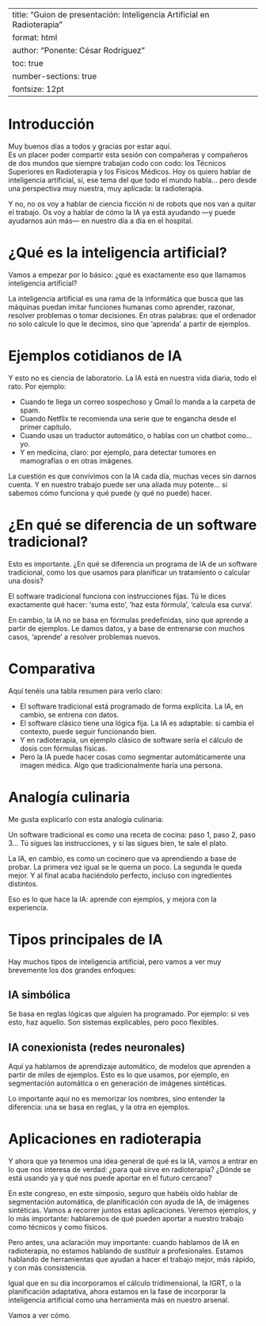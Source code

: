 
---
title: "Guion de presentación: Inteligencia Artificial en Radioterapia"
format: html
author: "Ponente: César Rodríguez"
toc: true
number-sections: true
fontsize: 12pt
---

# Introducción

Muy buenos días a todos y gracias por estar aquí.  
Es un placer poder compartir esta sesión con compañeras y compañeros de dos mundos que siempre trabajan codo con codo: los Técnicos Superiores en Radioterapia y los Físicos Médicos. Hoy os quiero hablar de inteligencia artificial, sí, ese tema del que todo el mundo habla… pero desde una perspectiva muy nuestra, muy aplicada: la radioterapia.

Y no, no os voy a hablar de ciencia ficción ni de robots que nos van a quitar el trabajo. Os voy a hablar de cómo la IA ya está ayudando —y puede ayudarnos aún más— en nuestro día a día en el hospital.

# ¿Qué es la inteligencia artificial?

Vamos a empezar por lo básico: ¿qué es exactamente eso que llamamos inteligencia artificial?

La inteligencia artificial es una rama de la informática que busca que las máquinas puedan imitar funciones humanas como aprender, razonar, resolver problemas o tomar decisiones. En otras palabras: que el ordenador no solo calcule lo que le decimos, sino que 'aprenda' a partir de ejemplos.

# Ejemplos cotidianos de IA

Y esto no es ciencia de laboratorio. La IA está en nuestra vida diaria, todo el rato. Por ejemplo:

- Cuando te llega un correo sospechoso y Gmail lo manda a la carpeta de spam.
- Cuando Netflix te recomienda una serie que te engancha desde el primer capítulo.
- Cuando usas un traductor automático, o hablas con un chatbot como… yo.
- Y en medicina, claro: por ejemplo, para detectar tumores en mamografías o en otras imágenes.

La cuestión es que convivimos con la IA cada día, muchas veces sin darnos cuenta. Y en nuestro trabajo puede ser una aliada muy potente… si sabemos cómo funciona y qué puede (y qué no puede) hacer.

# ¿En qué se diferencia de un software tradicional?

Esto es importante. ¿En qué se diferencia un programa de IA de un software tradicional, como los que usamos para planificar un tratamiento o calcular una dosis?

El software tradicional funciona con instrucciones fijas. Tú le dices exactamente qué hacer: 'suma esto', 'haz esta fórmula', 'calcula esa curva'.

En cambio, la IA no se basa en fórmulas predefinidas, sino que aprende a partir de ejemplos. Le damos datos, y a base de entrenarse con muchos casos, 'aprende' a resolver problemas nuevos.

# Comparativa

Aquí tenéis una tabla resumen para verlo claro:

- El software tradicional está programado de forma explícita. La IA, en cambio, se entrena con datos.
- El software clásico tiene una lógica fija. La IA es adaptable: si cambia el contexto, puede seguir funcionando bien.
- Y en radioterapia, un ejemplo clásico de software sería el cálculo de dosis con fórmulas físicas.
- Pero la IA puede hacer cosas como segmentar automáticamente una imagen médica. Algo que tradicionalmente haría una persona.

# Analogía culinaria

Me gusta explicarlo con esta analogía culinaria:

Un software tradicional es como una receta de cocina: paso 1, paso 2, paso 3... Tú sigues las instrucciones, y si las sigues bien, te sale el plato.

La IA, en cambio, es como un cocinero que va aprendiendo a base de probar. La primera vez igual se le quema un poco. La segunda le queda mejor. Y al final acaba haciéndolo perfecto, incluso con ingredientes distintos.

Eso es lo que hace la IA: aprende con ejemplos, y mejora con la experiencia.

# Tipos principales de IA

Hay muchos tipos de inteligencia artificial, pero vamos a ver muy brevemente los dos grandes enfoques:

## IA simbólica

Se basa en reglas lógicas que alguien ha programado. Por ejemplo: si ves esto, haz aquello. Son sistemas explicables, pero poco flexibles.

## IA conexionista (redes neuronales)

Aquí ya hablamos de aprendizaje automático, de modelos que aprenden a partir de miles de ejemplos. Esto es lo que usamos, por ejemplo, en segmentación automática o en generación de imágenes sintéticas.

Lo importante aquí no es memorizar los nombres, sino entender la diferencia: una se basa en reglas, y la otra en ejemplos.


# Aplicaciones en radioterapia

Y ahora que ya tenemos una idea general de qué es la IA, vamos a entrar en lo que nos interesa de verdad: ¿para qué sirve en radioterapia? ¿Dónde se está usando ya y qué nos puede aportar en el futuro cercano?

En este congreso, en este simposio, seguro que habéis oído hablar de segmentación automática, de planificación con ayuda de IA, de imágenes sintéticas. Vamos a recorrer juntos estas aplicaciones. Veremos ejemplos, y lo más importante: hablaremos de qué pueden aportar a nuestro trabajo como técnicos y como físicos.

Pero antes, una aclaración muy importante: cuando hablamos de IA en radioterapia, no estamos hablando de sustituir a profesionales. Estamos hablando de herramientas que ayudan a hacer el trabajo mejor, más rápido, y con más consistencia.

Igual que en su día incorporamos el cálculo tridimensional, la IGRT, o la planificación adaptativa, ahora estamos en la fase de incorporar la inteligencia artificial como una herramienta más en nuestro arsenal.

Vamos a ver cómo.
